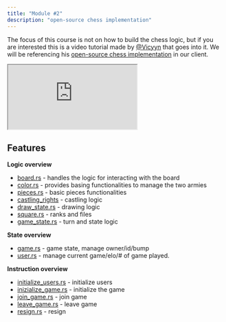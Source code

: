 ```yaml
---
title: "Module #2"
description: "open-source chess implementation"
---
```


The focus of this course is not on how to build the chess logic, but if you are interested this is a video tutorial made by [@Vicyyn](https://twitter.com/vicyyn) that goes into it. We will be referencing his [open-source chess implementation](https://github.com/vicyyn/sol-chess) in our client. 

<iframe src="https://youtu.be/ujd038IjgpI"> </iframe>


## Features

**Logic overview**
- [board.rs](https://github.com/vicyyn/sol-chess/blob/main/programs/sol-chess/src/models/board.rs) - handles the logic for interacting with the board
- [color.rs](https://github.com/vicyyn/sol-chess/blob/main/programs/sol-chess/src/models/color.rs) - provides basing functionalities to manage the two armies 
- [pieces.rs](https://github.com/vicyyn/sol-chess/blob/main/programs/sol-chess/src/models/piece.rs) - basic pieces functionalities
- [castling_rights](https://github.com/vicyyn/sol-chess/blob/main/programs/sol-chess/src/models/castling_right.rs) - castling logic
- [draw_state.rs](https://github.com/vicyyn/sol-chess/blob/main/programs/sol-chess/src/models/draw_state.rs) -  drawing logic
- [square.rs](https://github.com/vicyyn/sol-chess/blob/main/programs/sol-chess/src/models/square.rs) - ranks and files
- [game_state.rs](https://github.com/vicyyn/sol-chess/blob/main/programs/sol-chess/src/models/game_state.rs) - turn and state logic

**State overview**
- [game.rs](https://github.com/vicyyn/sol-chess/blob/main/programs/sol-chess/src/states/game.rs) - game state, manage owner/id/bump
- [user.rs](https://github.com/vicyyn/sol-chess/blob/main/programs/sol-chess/src/states/user.rs) - manage current game/elo/# of game played.

**Instruction overview**
- [initialize_users.rs](https://github.com/vicyyn/sol-chess/blob/main/programs/sol-chess/src/contexts/initialize_user.rs) - initialize users 
- [inizialize_game.rs](https://github.com/vicyyn/sol-chess/blob/main/programs/sol-chess/src/contexts/initialize_game.rs) - initialize the game
- [join_game.rs](https://github.com/vicyyn/sol-chess/blob/main/programs/sol-chess/src/contexts/join_game.rs) - join game
- [leave_game.rs](https://github.com/vicyyn/sol-chess/blob/main/programs/sol-chess/src/contexts/leave_game.rs) - leave game
- [resign.rs](https://github.com/vicyyn/sol-chess/blob/main/programs/sol-chess/src/contexts/resign.rs) - resign
